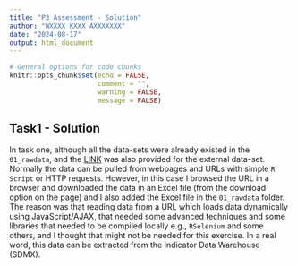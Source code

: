```yaml
---
title: "P3 Assessment - Solution"
author: "WXXXX KXXX AXXXXXXX"
date: "2024-08-17"
output: html_document
---
```


```r

# General options for code chunks
knitr::opts_chunk$set(echo = FALSE, 
                      comment = "",
                      warning = FALSE,
                      message = FALSE)
```

## Task1 - Solution
In task one, although all the data-sets were already existed in the `01_rawdata`, and the [LINK](https://data.unicef.org/resources/data_explorer/unicef_f/?ag=UNICEF&df=GLOBAL_DATAFLOW&ver=1.0&dq=.MNCH_ANC4+MNCH_SAB.&startPeriod=2018&endPeriod=2022) was also provided for the external data-set. Normally the data can be pulled from webpages and URLs with simple `R Script` or HTTP requests. However, in this case I browsed the URL in a browser and downloaded the data in an Excel file (from the download option on the page) and I also added the Excel file in the `01_rawdata` folder. The reason was that reading data from a URL which loads data dynamically using JavaScript/AJAX, that needed some advanced techniques and some libraries that needed to be compiled locally e.g., `RSelenium` and some others, and I thought that might not be needed for this exercise. In a real word, this data can be extracted from the Indicator Data Warehouse (SDMX). 


